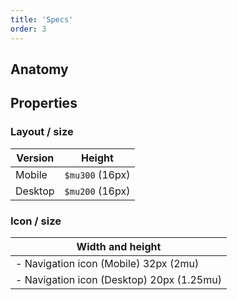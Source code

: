 ```yaml
---
title: 'Specs'
order: 3
---
```


## Anatomy



## Properties

### Layout / size

| Version | Height           |
| ------- | -----------------|
| Mobile  | `$mu300` (16px)  |
| Desktop | `$mu200` (16px)  |

### Icon / size

| Width and height              |
| ----------------------------- |
| - Navigation icon (Mobile) 32px (2mu)  |
| - Navigation icon (Desktop) 20px (1.25mu)  |

